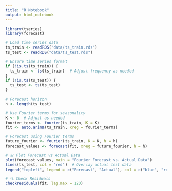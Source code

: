 ```yaml
---
title: "R Notebook"
output: html_notebook
---
```


```r
library(tseries)
library(forecast)

# Load time series data
ts_train <- readRDS("data/ts_train.rds")
ts_test <- readRDS("data/ts_test.rds")

# Ensure time series format
if (!is.ts(ts_train)) {
  ts_train <- ts(ts_train)  # Adjust frequency as needed
}
if (!is.ts(ts_test)) {
  ts_test <- ts(ts_test)
}

# Forecast horizon
h <- length(ts_test)

# Use Fourier terms for seasonality
K <- 6  # Adjust as needed
fourier_terms <- fourier(ts_train, K = K)
fit <- auto.arima(ts_train, xreg = fourier_terms)

# Forecast using Fourier terms
future_fourier <- fourier(ts_train, K = K, h = h)
forecast_values <- forecast(fit, xreg = future_fourier, h = h)

# 📊 Plot Forecast vs Actual Data
plot(forecast_values, main = "Fourier Forecast vs. Actual Data")
lines(ts_test, col = "red")  # Overlay actual test data
legend("topleft", legend = c("Forecast", "Actual"), col = c("blue", "red"), lty = 1)

# 🔍 Check Residuals
checkresiduals(fit, lag.max = 120)

```
